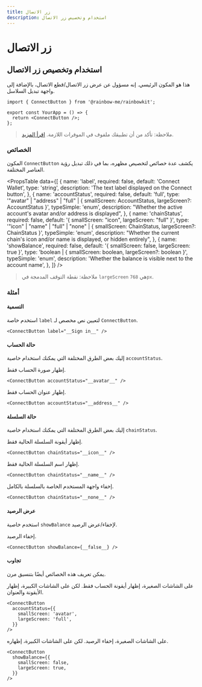 ```yaml
---
title: زر الاتصال
description: استخدام وتخصيص زر الاتصال
---
```


# زر الاتصال

## استخدام وتخصيص زر الاتصال

هذا هو المكون الرئيسي. إنه مسؤول عن عرض زر الاتصال/قطع الاتصال، بالإضافة إلى واجهة تبديل السلاسل.

```tsx
import { ConnectButton } from '@rainbow-me/rainbowkit';

export const YourApp = () => {
  return <ConnectButton />;
};
```

> ملاحظة: تأكد من أن تطبيقك ملفوف في الموفرات اللازمة. [اقرأ المزيد](/docs/installation#wrap-providers).

### الخصائص

المكون `ConnectButton` يكشف عدة خصائص لتخصيص مظهره، بما في ذلك تبديل رؤية العناصر المختلفة.

<PropsTable
  data={[
    {
      name: 'label',
      required: false,
      default: 'Connect Wallet',
      type: 'string',
      description: 'The text label displayed on the Connect button',
    },
    {
      name: 'accountStatus',
      required: false,
      default: 'full',
      type: '"avatar" | "address" | "full" | { smallScreen: AccountStatus, largeScreen?: AccountStatus }',
      typeSimple: 'enum',
      description:
        "Whether the active account's avatar and/or address is displayed",
    },
    {
      name: 'chainStatus',
      required: false,
      default: '{ smallScreen: "icon", largeScreen: "full" }',
      type: '"icon" | "name" | "full" | "none" | { smallScreen: ChainStatus, largeScreen?: ChainStatus }',
      typeSimple: 'enum',
      description:
        "Whether the current chain's icon and/or name is displayed, or hidden entirely",
    },
    {
      name: 'showBalance',
      required: false,
      default: '{ smallScreen: false, largeScreen: true }',
      type: 'boolean | { smallScreen: boolean, largeScreen?: boolean }',
      typeSimple: 'enum',
      description:
        'Whether the balance is visible next to the account name',
    },
  ]}
/>

> ملاحظة: نقطة التوقف المدمجة في `largeScreen` هي `768px`.

### أمثلة

#### التسمية

استخدم خاصة `label` لتعيين نص مخصص لـ `ConnectButton`.

```tsx
<ConnectButton label="__Sign in__" />
```

#### حالة الحساب

إليك بعض الطرق المختلفة التي يمكنك استخدام خاصية `accountStatus`.

إظهار صورة الحساب فقط.

```tsx
<ConnectButton accountStatus="__avatar__" />
```

إظهار عنوان الحساب فقط.

```tsx
<ConnectButton accountStatus="__address__" />
```

#### حالة السلسلة

إليك بعض الطرق المختلفة التي يمكنك استخدام خاصية `chainStatus`.

إظهار أيقونة السلسلة الحالية فقط.

```tsx
<ConnectButton chainStatus="__icon__" />
```

إظهار اسم السلسلة الحالية فقط.

```tsx
<ConnectButton chainStatus="__name__" />
```

إخفاء واجهة المستخدم الخاصة بالسلسلة بالكامل.

```tsx
<ConnectButton chainStatus="__none__" />
```

#### عرض الرصيد

استخدم خاصية `showBalance` لإخفاء/عرض الرصيد.

إخفاء الرصيد.

```tsx
<ConnectButton showBalance={__false__} />
```

#### تجاوب

يمكن تعريف هذه الخصائص أيضًا بتنسيق مرن.

على الشاشات الصغيرة، إظهار أيقونة الحساب فقط. لكن على الشاشات الكبيرة، إظهار الأيقونة والعنوان.

```tsx
<ConnectButton
  accountStatus={{
    smallScreen: 'avatar',
    largeScreen: 'full',
  }}
/>
```

على الشاشات الصغيرة، إخفاء الرصيد. لكن على الشاشات الكبيرة، إظهاره.

```tsx
<ConnectButton
  showBalance={{
    smallScreen: false,
    largeScreen: true,
  }}
/>
```
